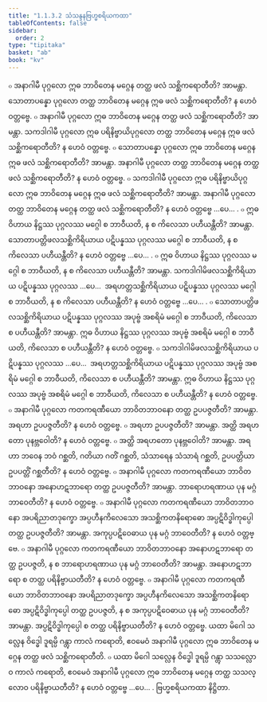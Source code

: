 ```yaml
---
title: "1.1.3.2 သံသန္ဒနဗြဟ္မစရိယကထာ"
tableOfContents: false
sidebar:
  order: 2
type: "tipitaka"
basket: "ab"
book: "kv"
---
```



<DynamicBreadcrumb />

<Division number="273" book="kv">

<Paragraph number="553" book="kv">
๐ အနာဂါမီ ပုဂ္ဂလော ဣဓ ဘာဝိတေန မဂ္ဂေန တတ္ထ ဖလံ သစ္ဆိကရောတီတိ? အာမန္တာ. သောတာပန္နော ပုဂ္ဂလော တတ္ထ ဘာဝိတေန မဂ္ဂေန ဣဓ ဖလံ သစ္ဆိကရောတီတိ? န ဟေဝံ ဝတ္တဗ္ဗေ.
</Paragraph>

<Paragraph number="554" book="kv">
๐ အနာဂါမီ ပုဂ္ဂလော ဣဓ ဘာဝိတေန မဂ္ဂေန တတ္ထ ဖလံ သစ္ဆိကရောတီတိ? အာမန္တာ. သကဒါဂါမီ ပုဂ္ဂလော ဣဓ ပရိနိဗ္ဗာယိပုဂ္ဂလော တတ္ထ ဘာဝိတေန မဂ္ဂေန ဣဓ ဖလံ သစ္ဆိကရောတီတိ? န ဟေဝံ ဝတ္တဗ္ဗေ.
</Paragraph>

<Paragraph number="555" book="kv">
๐ သောတာပန္နော ပုဂ္ဂလော ဣဓ ဘာဝိတေန မဂ္ဂေန ဣဓ ဖလံ သစ္ဆိကရောတီတိ? အာမန္တာ. အနာဂါမီ ပုဂ္ဂလော တတ္ထ ဘာဝိတေန မဂ္ဂေန တတ္ထ ဖလံ သစ္ဆိကရောတီတိ? န ဟေဝံ ဝတ္တဗ္ဗေ.
</Paragraph>

<Paragraph number="556" book="kv">
๐ သကဒါဂါမီ ပုဂ္ဂလော ဣဓ ပရိနိဗ္ဗာယိပုဂ္ဂလော ဣဓ ဘာဝိတေန မဂ္ဂေန ဣဓ ဖလံ သစ္ဆိကရောတီတိ? အာမန္တာ. အနာဂါမီ ပုဂ္ဂလော တတ္ထ ဘာဝိတေန မဂ္ဂေန တတ္ထ ဖလံ သစ္ဆိကရောတီတိ? န ဟေဝံ ဝတ္တဗ္ဗေ …ပေ… .
</Paragraph>

<Paragraph number="557" book="kv">
๐ ဣဓ ဝိဟာယ နိဋ္ဌဿ ပုဂ္ဂလဿ မဂ္ဂေါ စ ဘာဝီယတိ, န စ ကိလေသာ ပဟီယန္တီတိ? အာမန္တာ. သောတာပတ္တိဖလသစ္ဆိကိရိယာယ ပဋိပန္နဿ ပုဂ္ဂလဿ မဂ္ဂေါ စ ဘာဝီယတိ, န စ ကိလေသာ ပဟီယန္တီတိ? န ဟေဝံ ဝတ္တဗ္ဗေ …ပေ… .
</Paragraph>

<Paragraph number="558" book="kv">
๐ ဣဓ ဝိဟာယ နိဋ္ဌဿ ပုဂ္ဂလဿ မဂ္ဂေါ စ ဘာဝီယတိ, န စ ကိလေသာ ပဟီယန္တီတိ? အာမန္တာ. သကဒါဂါမိဖလသစ္ဆိကိရိယာယ ပဋိပန္နဿ ပုဂ္ဂလဿ …ပေ…  အရဟတ္တသစ္ဆိကိရိယာယ ပဋိပန္နဿ ပုဂ္ဂလဿ မဂ္ဂေါ စ ဘာဝီယတိ, န စ ကိလေသာ ပဟီယန္တီတိ? န ဟေဝံ ဝတ္တဗ္ဗေ …ပေ… .
</Paragraph>

<Paragraph number="559" book="kv">
๐ သောတာပတ္တိဖလသစ္ဆိကိရိယာယ ပဋိပန္နဿ ပုဂ္ဂလဿ အပုဗ္ဗံ အစရိမံ မဂ္ဂေါ စ ဘာဝီယတိ, ကိလေသာ စ ပဟီယန္တီတိ? အာမန္တာ. ဣဓ ဝိဟာယ နိဋ္ဌဿ ပုဂ္ဂလဿ အပုဗ္ဗံ အစရိမံ မဂ္ဂေါ စ ဘာဝီယတိ, ကိလေသာ စ ပဟီယန္တီတိ? န ဟေဝံ ဝတ္တဗ္ဗေ.
</Paragraph>

<Paragraph number="560" book="kv">
๐ သကဒါဂါမိဖလသစ္ဆိကိရိယာယ ပဋိပန္နဿ ပုဂ္ဂလဿ …ပေ…  အရဟတ္တသစ္ဆိကိရိယာယ ပဋိပန္နဿ ပုဂ္ဂလဿ အပုဗ္ဗံ အစရိမံ မဂ္ဂေါ စ ဘာဝီယတိ, ကိလေသာ စ ပဟီယန္တီတိ? အာမန္တာ. ဣဓ ဝိဟာယ နိဋ္ဌဿ ပုဂ္ဂလဿ အပုဗ္ဗံ အစရိမံ မဂ္ဂေါ စ ဘာဝီယတိ, ကိလေသာ စ ပဟီယန္တီတိ? န ဟေဝံ ဝတ္တဗ္ဗေ.
</Paragraph>

<Paragraph number="561" book="kv">
๐ အနာဂါမီ ပုဂ္ဂလော ကတကရဏီယော ဘာဝိတဘာဝနော တတ္ထ ဥပပဇ္ဇတီတိ? အာမန္တာ. အရဟာ ဥပပဇ္ဇတီတိ? န ဟေဝံ ဝတ္တဗ္ဗေ.
</Paragraph>

<Paragraph number="562" book="kv">
๐ အရဟာ ဥပပဇ္ဇတီတိ? အာမန္တာ. အတ္ထိ အရဟတော ပုနဗ္ဘဝေါတိ? န ဟေဝံ ဝတ္တဗ္ဗေ.
</Paragraph>

<Paragraph number="563" book="kv">
๐ အတ္ထိ အရဟတော ပုနဗ္ဘဝေါတိ? အာမန္တာ. အရဟာ ဘဝေန ဘဝံ ဂစ္ဆတိ, ဂတိယာ ဂတိံ ဂစ္ဆတိ, သံသာရေန သံသာရံ ဂစ္ဆတိ, ဥပပတ္တိယာ ဥပပတ္တိံ ဂစ္ဆတီတိ? န ဟေဝံ ဝတ္တဗ္ဗေ.
</Paragraph>

<Paragraph number="564" book="kv">
๐ အနာဂါမီ ပုဂ္ဂလော ကတကရဏီယော ဘာဝိတဘာဝနော အနောဟဋဘာရော တတ္ထ ဥပပဇ္ဇတီတိ? အာမန္တာ. ဘာရောဟရဏာယ ပုန မဂ္ဂံ ဘာဝေတီတိ? န ဟေဝံ ဝတ္တဗ္ဗေ.
</Paragraph>

<Paragraph number="565" book="kv">
๐ အနာဂါမီ ပုဂ္ဂလော ကတကရဏီယော ဘာဝိတဘာဝနော အပရိညာတဒုက္ခော အပ္ပဟီနကိလေသော အသစ္ဆိကတနိရောဓော အပ္ပဋိဝိဒ္ဓါကုပ္ပေါ တတ္ထ ဥပပဇ္ဇတီတိ? အာမန္တာ. အကုပ္ပပဋိဝေဓာယ ပုန မဂ္ဂံ ဘာဝေတီတိ? န ဟေဝံ ဝတ္တဗ္ဗေ.
</Paragraph>

<Paragraph number="566" book="kv">
๐ အနာဂါမီ ပုဂ္ဂလော ကတကရဏီယော ဘာဝိတဘာဝနော အနောဟဋဘာရော တတ္ထ ဥပပဇ္ဇတိ, န စ ဘာရောဟရဏာယ ပုန မဂ္ဂံ ဘာဝေတီတိ? အာမန္တာ. အနောဟဋဘာရော စ တတ္ထ ပရိနိဗ္ဗာယတီတိ? န ဟေဝံ ဝတ္တဗ္ဗေ.
</Paragraph>

<Paragraph number="567" book="kv">
๐ အနာဂါမီ ပုဂ္ဂလော ကတကရဏီယော ဘာဝိတဘာဝနော အပရိညာတဒုက္ခော အပ္ပဟီနကိလေသော အသစ္ဆိကတနိရောဓော အပ္ပဋိဝိဒ္ဓါကုပ္ပေါ တတ္ထ ဥပပဇ္ဇတိ, န စ အကုပ္ပပဋိဝေဓာယ ပုန မဂ္ဂံ ဘာဝေတီတိ? အာမန္တာ. အပ္ပဋိဝိဒ္ဓါကုပ္ပေါ စ တတ္ထ ပရိနိဗ္ဗာယတီတိ? န ဟေဝံ ဝတ္တဗ္ဗေ. ယထာ မိဂေါ သလ္လေန ဝိဒ္ဓေါ ဒူရမ္ပိ ဂန္တွာ ကာလံ ကရောတိ, ဧဝမေဝံ အနာဂါမီ ပုဂ္ဂလော ဣဓ ဘာဝိတေန မဂ္ဂေန တတ္ထ ဖလံ သစ္ဆိကရောတီတိ.
</Paragraph>

<Paragraph number="568" book="kv">
๐ ယထာ မိဂေါ သလ္လေန ဝိဒ္ဓေါ ဒူရမ္ပိ ဂန္တွာ သသလ္လောဝ ကာလံ ကရောတိ, ဧဝမေဝံ အနာဂါမီ ပုဂ္ဂလော ဣဓ ဘာဝိတေန မဂ္ဂေန တတ္ထ သသလ္လောဝ ပရိနိဗ္ဗာယတီတိ? န ဟေဝံ ဝတ္တဗ္ဗေ …ပေ… .

</Paragraph>
</Division>

<Paragraph number="569" type="center" book="kv">
ဗြဟ္မစရိယကထာ နိဋ္ဌိတာ.
</Paragraph>